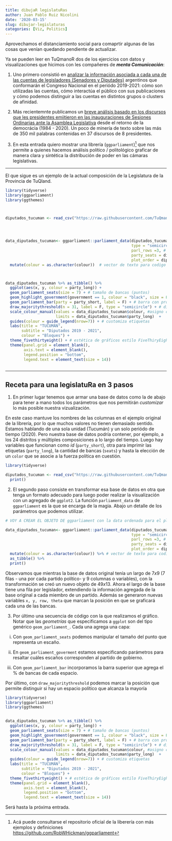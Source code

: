 ```yaml
---
title: dibujaR legislatuRas
author: Juan Pablo Ruiz Nicolini
date: '2020-03-15'
slug: dibujar-legislaturas
categories: [Viz, Politics]
---
```



Aprovechamos el distanciamiento social para comaprtir algunas de las cosas que venían quedando pendiente de actualizar. 

Ya se pueden leer en TuQmanoR dos de los ejercicios con datos y visualizaciones que hicimos con les compañeres de ***menta Comunicación***:

1. Uno primero consistió en [analizar la información asociada a cada una de las cuentas de legisladores (Senadores y Diputades)](https://tuqmano.github.io/2019/12/20/congreso-2-0-politicos-argentinos-en-twitter/) argentinos que conformarán el Congreso Nacional en el periódo 2019-2021: cómo son utilizadas las cuentas, cómo interactúa el público con sus publicaciones y cómo podemos distinguir a las cuentas en distintos grupos o clusters de afinidad. 

2. Más recientemnte publicamos un [breve análisis basado en los discursos que les presidentes emiitieron en las inauguraciones de Sesiones Ordinarias ante la Asamblea Legislativa](https://tuqmano.github.io/2020/03/11/los-discursos-de-les-presidentes/) desde el retorno de la democrácia (1984 - 2020). Un poco de minería de texto sobre las más de 350 mil palabras contenidas en 37 discursos de 8 presidentes. 

3. En esta entrada quiero mostrar una librería (`ggparliament`)[^1] que nos permite a quienes hacemos análisis político / politológico graficar de manera clara y sintética la distribución de poder en las cámaras legislativas.

[^1]: Acá puede consultarse el repositorio oficial de la liberería con más ejemplos y definiciones [https://github.com/RobWHickman/ggparliament](https://github.com/RobWHickman/ggparliament)


--- 

El que sigue es un ejemplo de la actual composición de la Legislatura de la Provincia de TuQland. 


```r
library(tidyverse)
library(ggparliament)
library(ggthemes)



diputados_tucuman <- read_csv("https://raw.githubusercontent.com/TuQmano/data_TuQmanoR/master/legislatuRas/tucuman.csv")




data_diputados_tucuman<- ggparliament::parliament_data(diputados_tucuman, #datos originales
                                                       type = "semicircle", # forma del hemiciclo
                                                       parl_rows =3, # cantidad de filas
                                                       party_seats = diputados_tucuman$seats, # número de bancas 
                                                       plot_order = diputados_tucuman$orden) %>% #orden de partidos en hemiciclo
  mutate(colour = as.character(colour))  # vector de texto para codigo HEX de colores asignados previamente



data_diputados_tucuman %>% as_tibble() %>% 
  ggplot(aes(x, y, colour = party_long)) +
  geom_parliament_seats(size = 7) + # tamaño de bancas (puntos)
  geom_highlight_government(government == 1, colour = "black", size = 8) + # circulo negro al oficialismo
  geom_parliament_bar(party = party_short, label = F) + # barra con proporción de bancas
  draw_majoritythreshold(n = 31, label = F, type = "semicircle") + # dibuja el limite de mayoría 
  scale_colour_manual(values = data_diputados_tucuman$colour, #asigno colores 
                      limits = data_diputados_tucuman$party_long)  +
  guides(colour = guide_legend(nrow=7)) + # customiza etiquetas
  labs(title = "TUCUMÁN", 
       subtitle = "Diputados 2019 - 2021", 
       colour = "Bloques") +
  theme_fivethirtyeight() + # estética de gráficos estilo FiveThiryEight
  theme(panel.grid = element_blank(), 
        axis.text = element_blank(), 
        legend.position = "bottom", 
        legend.text = element_text(size = 14))



```



---
## Receta para una legislatuRa en 3 pasos

1. En primer lugar tenemos que armar una base de datos como la de abajo para tener a mano todos los parámetros que nos permitirán _customizar_ lo más posible nuestra vizualización. 

En este caso mantuve los nombres de las columnas en el ejemplo original de la librería, por lo que muchos valores no tienen demasiado sentido. Estamos hablando de una sola unidad (Tucumán) y un solo periódo de tiempo (2020). Pero nuestra base de datos podría contener, por ejemplo, a los 24 distritos y múltiples composiciones a lo largo del tiempo. Luego hay variables que funcionan como *id* (`party_short`), otra para imprimir las etiquetas (`party_long`), la cantidad de bancas (`seats`) y hasta la elección de un `color` que se asocie a la fuerza política en cuestión. 


```r
library(tidyverse)

diputados_tucuman <- read_csv("https://raw.githubusercontent.com/TuQmano/data_TuQmanoR/master/legislatuRas/tucuman.csv") %>% 
  print()

```


2. El segundo paso consiste en transformar esa base de datos en otra que tenga un formato adecuado para luego poder realizar la visualización con un agregado de `ggplot2`. La función `parliament_data` de `ggparliament` es la que se encarga de la magia. Abajo un detalle de los parámetros que podemos utilizar. 



```r
# VOY A CREAR EL OBJETO DE ggparliament con la data ordenada para el plot

data_diputados_tucuman<- ggparliament::parliament_data(diputados_tucuman, #datos originales
                                                       type = "semicircle", # forma del hemiciclo
                                                       parl_rows =3, # cantidad de filas
                                                       party_seats = diputados_tucuman$seats, # número de bancas 
                                                       plot_order = diputados_tucuman$orden) %>% #orden de partidos en hemiciclo
  mutate(colour = as.character(colour)) %>% # vector de texto para codigo HEX de colores asignados previamente
  as_tibble() %>%  
  print()

```

Observamos que mientras la base de datos original tenía un largo de $7x9$ ($7$ filas - una por cada partido político- y $9$ columnas o variables), con la transformación se creó un nuevo objeto de $49x13$. Ahora el largo de la base tiene una fila por legislador, extendiendo la información agregada de la base original a cada miembro de un partido. Además se generaron nuevas variables `x, y, row, theta` que marcan la posición en que se graficará cada una de las bancas. 


3. Por último una secuencia de código con la que realizamos el gráfico. Notar que las *geometrías* que especificamos a `ggplot` son del tipo genérico `geom_parliament_`. Cada una agrega una capa:

i) Con `geom_parliament_seats` podemos manipular el tamaño del punto que representa un escaño.

ii) En `geom_parliament_goverment` estamos especificando parámetros para resaltar cuáles escaños corresponden al partido de gobierno. 

iii) Con `geom_parliament_bar` incorporamos la barra superior que agrega el $\%$ de bancas de cada espacio. 

Por último, con `draw_majoritythreshold` podemos marcar la posición que permite distinguir si hay un espacio político que alcanza la mayoría


```r

library(tidyverse)
library(ggparliament)
library(ggthemes)


data_diputados_tucuman %>% as_tibble() %>% 
  ggplot(aes(x, y, colour = party_long)) +
  geom_parliament_seats(size = 7) + # tamaño de bancas (puntos)
  geom_highlight_government(government == 1, colour = "black", size = 8) + # circulo negro al oficialismo
  geom_parliament_bar(party = party_short, label = F) + # barra con proporción de bancas
  draw_majoritythreshold(n = 31, label = F, type = "semicircle") + # dibuja el limite de mayoría 
  scale_colour_manual(values = data_diputados_tucuman$colour, #asigno colores 
                      limits = data_diputados_tucuman$party_long)  +
  guides(colour = guide_legend(nrow=7)) + # customiza etiquetas
  labs(title = "TUCUMÁN", 
       subtitle = "Diputados 2019 - 2021",  
       colour = "Bloques") +
  theme_fivethirtyeight() + # estética de gráficos estilo FiveThiryEight
  theme(panel.grid = element_blank(), 
        axis.text = element_blank(), 
        legend.position = "bottom", 
        legend.text = element_text(size = 14))


```

Será hasta la próxima entrada. 




